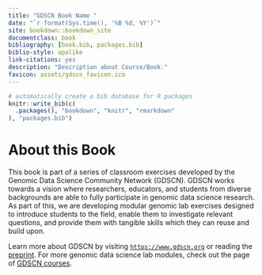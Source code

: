 ```yaml
---
title: "GDSCN Book Name "
date: "`r format(Sys.time(), '%B %d, %Y')`"
site: bookdown::bookdown_site
documentclass: book
bibliography: [book.bib, packages.bib]
biblio-style: apalike
link-citations: yes
description: "Description about Course/Book."
favicon: assets/gdscn_favicon.ico
---
```



```r
# automatically create a bib database for R packages
knitr::write_bib(c(
  .packages(), "bookdown", "knitr", "rmarkdown"
), "packages.bib")
```

# About this Book {-}

This book is part of a series of classroom exercises developed by the Genomic Data Science Community Network (GDSCN).  GDSCN works towards a vision where researchers, educators, and students from diverse backgrounds are able to fully participate in genomic data science research.  As part of this, we are developing modular genomic lab exercises designed to introduce students to the field, enable them to investigate relevant questions, and provide them with tangible skills which they can reuse and build upon.

Learn more about GDSCN by visiting [`https://www.gdscn.org`](https://www.gdscn.org) or reading the [preprint](https://arxiv.org/abs/2201.08443).  For more genomic data science lab modules, check out the page of [GDSCN courses](https://www.gdscn.org/curricula/courses).

